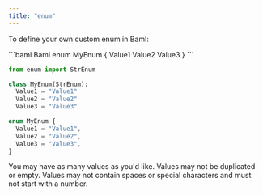 ```yaml
---
title: "enum"
---
```


To define your own custom enum in Baml:

<CodeGroup>
```baml Baml
enum MyEnum {
  Value1
  Value2
  Value3
}
```

```python Python Equivalent
from enum import StrEnum

class MyEnum(StrEnum):
  Value1 = "Value1"
  Value2 = "Value2"
  Value3 = "Value3"
```

```Typescript Typescript Equivalent
enum MyEnum {
  Value1 = "Value1",
  Value2 = "Value2",
  Value3 = "Value3",
}
```
</CodeGroup>

You may have as many values as you'd like. Values may not be duplicated or empty. Values may not contain spaces or special characters and must not start with a number.